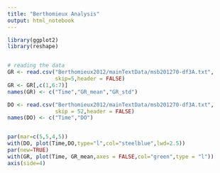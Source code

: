 ```yaml
---
title: "Berthomieux Analysis"
output: html_notebook
---
```



```r
library(ggplot2)
library(reshape)


# reading the data
GR <- read.csv("Berthomieux2012/mainTextData/msb201270-df3A.txt",
               skip=5,header = FALSE)
GR <- GR[,c(1,6:7)]
names(GR) <- c("Time","GR_mean","GR_std")

DO <- read.csv("Berthomieux2012/mainTextData/msb201270-df3A.txt",
               skip = 52,header = FALSE)
names(DO) <- c("Time","DO")


par(mar=c(5,5,4,5))
with(DO, plot(Time,DO,type="l",col="steelblue",lwd=2.5))
par(new=TRUE)
with(GR, plot(Time, GR_mean,axes = FALSE,col="green",type = "l"))
axis(side=4)
```